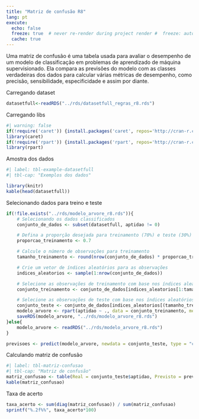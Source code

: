 ```yaml
---
title: "Matriz de confusão R8"
lang: pt
execute:
  echo: false
  freeze: true  # never re-render during project render #  freeze: auto  # re-render only when source changes
  cache: true 
---
```


Uma matriz de confusão é uma tabela usada para avaliar o desempenho de um modelo de classificação em problemas de aprendizado de máquina supervisionado. Ela compara as previsões do modelo com as classes verdadeiras dos dados para calcular várias métricas de desempenho, como precisão, sensibilidade, especificidade e assim por diante.

Carregando dataset

```r
datasetfull<-readRDS("../rds/datasetfull_regras_r8.rds")
```

Carregando libs

```r
#| warning: false
if(!require('caret')) {install.packages('caret', repos='http://cran-r.c3sl.ufpr.br/')}
library(caret)
if(!require('rpart')) {install.packages('rpart', repos='http://cran-r.c3sl.ufpr.br/')}
library(rpart)
```

Amostra dos dados

```r
#| label: tbl-example-datasetfull
#| tbl-cap: "Exemplos dos dados"

library(knitr)
kable(head(datasetfull))
```

Selecionando dados para treino e teste
```r
if(!file.exists("../rds/modelo_arvore_r8.rds")){
    # Selecionando os dados classificados
    conjunto_de_dados <- subset(datasetfull, aptidao != 0)

    # Defina a proporção desejada para treinamento (70%) e teste (30%)
    proporcao_treinamento <- 0.7

    # Calcule o número de observações para treinamento
    tamanho_treinamento <- round(nrow(conjunto_de_dados) * proporcao_treinamento)

    # Crie um vetor de índices aleatórios para as observações
    indices_aleatorios <- sample(1:nrow(conjunto_de_dados))

    # Selecione as observações de treinamento com base nos índices aleatórios
    conjunto_treinamento <- conjunto_de_dados[indices_aleatorios[1:tamanho_treinamento], ]

    # Selecione as observações de teste com base nos índices aleatórios restantes
    conjunto_teste <- conjunto_de_dados[indices_aleatorios[(tamanho_treinamento + 1):nrow(conjunto_de_dados)], ]
    modelo_arvore <- rpart(aptidao ~ ., data = conjunto_treinamento, method = "class")
    saveRDS(modelo_arvore, "../rds/modelo_arvore_r8.rds")
}else{
    modelo_arvore <- readRDS("../rds/modelo_arvore_r8.rds")
}

previsoes <- predict(modelo_arvore, newdata = conjunto_teste, type = "class")

```

Calculando matriz de confusão
```r
#| label: tbl-matriz-confusao
#| tbl-cap: "Matriz de confusão"
matriz_confusao <- table(Real = conjunto_teste$aptidao, Previsto = previsoes)
kable(matriz_confusao)
```

Taxa de acerto
```r
taxa_acerto <- sum(diag(matriz_confusao)) / sum(matriz_confusao)
sprintf("%.2f%%", taxa_acerto*100) 
```

